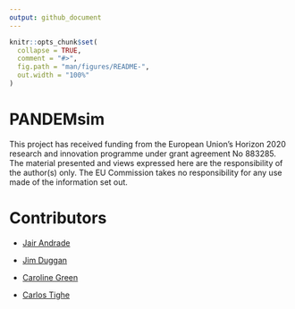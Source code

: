 ```yaml
---
output: github_document
---
```


<!-- README.md is generated from README.Rmd. Please edit that file -->

```r
knitr::opts_chunk$set(
  collapse = TRUE,
  comment = "#>",
  fig.path = "man/figures/README-",
  out.width = "100%"
)
```

# PANDEMsim

This project has received funding from the European Union’s Horizon 2020 research
and innovation programme under grant agreement No 883285. The material presented
and views expressed here are the responsibility of the author(s) only. The EU 
Commission takes no responsibility for any use made of the information set out.

# Contributors

* [Jair Andrade](https://www.linkedin.com/in/jandraor/)

* [Jim Duggan](https://ie.linkedin.com/in/jduggan)

* [Caroline Green](https://www.linkedin.com/in/caroline-brennan-green/)

* [Carlos Tighe](https://www.linkedin.com/in/carlos-tighe/)
